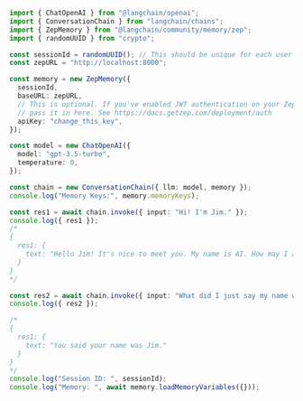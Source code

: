 ```typescript
import { ChatOpenAI } from "@langchain/openai";
import { ConversationChain } from "langchain/chains";
import { ZepMemory } from "@langchain/community/memory/zep";
import { randomUUID } from "crypto";

const sessionId = randomUUID(); // This should be unique for each user or each user's session.
const zepURL = "http://localhost:8000";

const memory = new ZepMemory({
  sessionId,
  baseURL: zepURL,
  // This is optional. If you've enabled JWT authentication on your Zep server, you can
  // pass it in here. See https://docs.getzep.com/deployment/auth
  apiKey: "change_this_key",
});

const model = new ChatOpenAI({
  model: "gpt-3.5-turbo",
  temperature: 0,
});

const chain = new ConversationChain({ llm: model, memory });
console.log("Memory Keys:", memory.memoryKeys);

const res1 = await chain.invoke({ input: "Hi! I'm Jim." });
console.log({ res1 });
/*
{
  res1: {
    text: "Hello Jim! It's nice to meet you. My name is AI. How may I assist you today?"
  }
}
*/

const res2 = await chain.invoke({ input: "What did I just say my name was?" });
console.log({ res2 });

/*
{
  res1: {
    text: "You said your name was Jim."
  }
}
*/
console.log("Session ID: ", sessionId);
console.log("Memory: ", await memory.loadMemoryVariables({}));
```